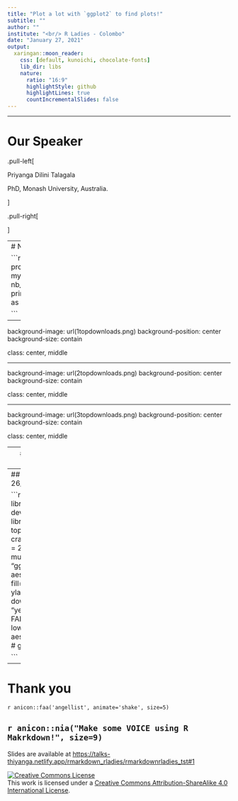 ```yaml
---
title: "Plot a lot with `ggplot2` to find plots!"
subtitle: ""
author: ""
institute: "<br/> R Ladies - Colombo"
date: "January 27, 2021"
output:
  xaringan::moon_reader:
    css: [default, kunoichi, chocolate-fonts]
    lib_dir: libs
    nature:
      ratio: "16:9"
      highlightStyle: github
      highlightLines: true
      countIncrementalSlides: false
---
```


---

# Our Speaker

.pull-left[


Priyanga Dilini Talagala

PhD, Monash University, Australia.

]

.pull-right[


]

---
# Number of R packages submitted to CRAN

```r
library(rvest)
pkgs <- read_html("https://cran.r-project.org/web/packages/available_packages_by_name.html")
mylines <- pkgs %>% 
    html_nodes("tr") %>%
    xml_text()
nb_pkgs <- length(which(sapply(mylines, nchar)>5))
print(paste("There are", nb_pkgs, "packages available in CRAN as of", Sys.Date()))

```

---

background-image: url(1topdownloads.png)
background-position: center
background-size: contain

class: center, middle

---

background-image: url(2topdownloads.png)
background-position: center
background-size: contain

class: center, middle

---

background-image: url(3topdownloads.png)
background-position: center
background-size: contain

class: center, middle



---
## Top 20 downloaded R packages (from 26/12/ 2020 to 26/1/2021)

```r
library(dplyr)
library(tidyr)
library(ggplot2)
library(cranlogs)
library(ggtextures) # devtools::install_github("clauswilke/ggtextures")
library(extrafont)
library(ggforce)
top_20_month <- cran_top_downloads(when="last-month", count = 20)
top_20_month <- top_20_month %>% mutate( ToHighlight = ifelse( package == "ggplot2", "yes", "no" ) )
ggplot(top_20_month, 
       aes(y = reorder(package, count), x = count)) +
        geom_bar(stat="identity", fill = "#66a61e") + ylab("Package name") + xlab("Number of downloads") + 
  theme(text=element_text(size=30))
# low to high order
#ggplot(top_20_month, 
#       aes(y = reorder(package, -count), x = count)) +
#        geom_bar(stat="identity")


```


---
## Top 20 downloaded R packages (from 26/12/ 2020 to 26/1/2021)




```r
library(dplyr)
library(tidyr)
library(ggplot2)
library(cranlogs)
library(ggtextures) # devtools::install_github("clauswilke/ggtextures")
library(extrafont)
library(ggforce)
top_20_month <- cran_top_downloads(when="last-month", count = 20)
top_20_month <- top_20_month %>% mutate( ToHighlight = ifelse( package == "ggplot2", "yes", "no" ) )
ggplot(top_20_month, 
       aes(y = reorder(package, count), x = count, fill=ToHighlight)) +
        geom_bar(stat="identity") + ylab("Package name") + xlab("Number of downloads") + scale_fill_manual( values = c( "yes"="#e7298a", "no"="#66a61e" ), guide = FALSE ) + 
  theme(text=element_text(size=30))
# low to high order
#ggplot(top_20_month, 
#       aes(y = reorder(package, -count), x = count)) +
#        geom_bar(stat="identity")


```



---

# Thank you


`r anicon::faa('angellist', animate='shake', size=5)`

## `r anicon::nia("Make some VOICE using R Makrkdown!", size=9)`

Slides are available at [https://talks-thiyanga.netlify.app/rmarkdown_rladies/rmarkdownrladies_tst#1](https://talks-thiyanga.netlify.app/rmarkdown_rladies/rmarkdownrladies_tst#1) 

<a rel="license" href="http://creativecommons.org/licenses/by-sa/4.0/"><img alt="Creative Commons License" style="border-width:0" src="https://i.creativecommons.org/l/by-sa/4.0/88x31.png" /></a><br />This work is licensed under a <a rel="license" href="http://creativecommons.org/licenses/by-sa/4.0/">Creative Commons Attribution-ShareAlike 4.0 International License</a>.


